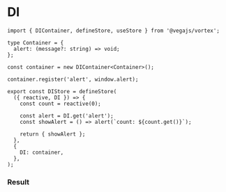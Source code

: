 # DI


```mdx
import { DIContainer, defineStore, useStore } from '@vegajs/vortex';

type Container = {
  alert: (message?: string) => void;
};

const container = new DIContainer<Container>();

container.register('alert', window.alert);

export const DIStore = defineStore(
  ({ reactive, DI }) => {
    const count = reactive(0);

    const alert = DI.get('alert');
    const showAlert = () => alert(`count: ${count.get()}`);

    return { showAlert };
  },
  {
    DI: container,
  },
);
```

### Result

<DIComponent />
